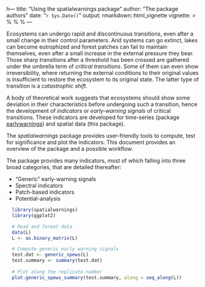 h---
title: "Using the spatialwarnings package"
author: "The package authors"
date: "`r Sys.Date()`"
output: rmarkdown::html_vignette
vignette: >
  %\VignetteIndexEntry{Vignette Title}
  %\VignetteEngine{knitr::rmarkdown}
  %\VignetteEncoding{UTF-8}
---

Ecosystems can undergo rapid and discontinuous transitions, even after a small 
change in their control parameters. Arid systems can go extinct, lakes can 
become eutrophized and forest patches can fail to maintain themselves, even 
after a small increase in the external pressure they bear. Those sharp 
transitions after a threshold has been crossed are gathered under the umbrella 
term of *critical transitions*. Some of them can even show irreversibility, 
where returning the external conditions to their original values is 
insufficient to restore the ecosystem to its original state. The latter type of
transition is a *catastrophic shift*. 

A body of theoretical work suggests that ecosystems should show some 
deviation in their characteristics before undergoing such a transition, hence 
the development of *indicators* or *early-warning signals* of critical 
transitions. These indicators are developed for time-series (package 
[earlywarnings](https://cran.r-project.org/web/packages/earlywarnings/)) 
and spatial data (this package). 

The *spatialwarnings* package provides user-friendly tools to compute, test for
significance and plot the indicators. This document provides an overview of the 
package and a possible workflow. 

The package provides many indicators, most of which falling into three broad 
categories, that are detailed thereafter: 

- "Generic" early-warning signals
- Spectral indicators
- Patch-based indicators
- Potential-analysis



```r
  library(spatialwarnings)
  library(ggplot2)

  # Read and format data
  data(L)
  L <- as.binary_matrix(L)

  # Compute generic early warning signals
  test.dat <- generic_spews(L)
  test.summary <- summary(test.dat)
  
  # Plot along the replicate number
  plot.generic_spews_summary(test.summary, along = seq_along(L)) 
```
